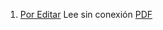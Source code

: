 1. [Por Editar](https://achalmaedison.netlify.app/matematicas/matematicas/2024-03-31-por-editar) Lee sin conexión [PDF](https://achalmaedison.netlify.app/matematicas/matematicas/2024-03-31-por-editar/index.pdf)
